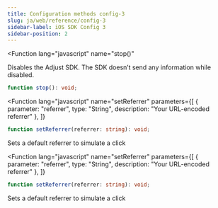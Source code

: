 ```yaml
---
title: Configuration methods config-3
slug: ja/web/reference/config-3
sidebar-label: iOS SDK Config 3
sidebar-position: 2
---
```


<Function
   lang="javascript"
   name="stop()"
>

Disables the Adjust SDK. The SDK doesn’t send any information while disabled.

<span slot="snippet">

```typescript
function stop(): void;
```

</span>

</Function>

<Function
   lang="javascript" 
   name="setReferrer"
   parameters={[
      {
         parameter: "referrer",
         type: "String",
         description: "Your URL-encoded referrer"
      },
   ]}
>

<span slot="snippet">

```typescript
function setReferrer(referrer: string): void;
```

</span>

Sets a default referrer to simulate a click

</Function>

<Function
   lang="javascript" 
   name="setReferrer"
   parameters={[
      {
         parameter: "referrer",
         type: "String",
         description: "Your URL-encoded referrer"
      },
   ]}
>

<span slot="snippet">

```typescript
function setReferrer(referrer: string): void;
```

</span>

Sets a default referrer to simulate a click

</Function>
